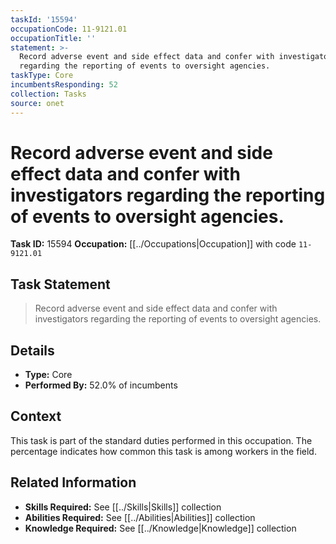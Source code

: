 ```yaml
---
taskId: '15594'
occupationCode: 11-9121.01
occupationTitle: ''
statement: >-
  Record adverse event and side effect data and confer with investigators
  regarding the reporting of events to oversight agencies.
taskType: Core
incumbentsResponding: 52
collection: Tasks
source: onet
---
```

# Record adverse event and side effect data and confer with investigators regarding the reporting of events to oversight agencies.

**Task ID:** 15594
**Occupation:** [[../Occupations|Occupation]] with code `11-9121.01`

## Task Statement

> Record adverse event and side effect data and confer with investigators regarding the reporting of events to oversight agencies.

## Details

- **Type:** Core
- **Performed By:** 52.0% of incumbents

## Context

This task is part of the standard duties performed in this occupation. The percentage indicates how common this task is among workers in the field.

## Related Information

- **Skills Required:** See [[../Skills|Skills]] collection
- **Abilities Required:** See [[../Abilities|Abilities]] collection
- **Knowledge Required:** See [[../Knowledge|Knowledge]] collection
